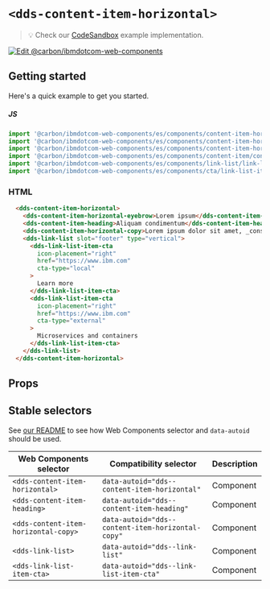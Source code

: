 
# `<dds-content-item-horizontal>`

> 💡 Check our
> [CodeSandbox](https://githubbox.com/carbon-design-system/carbon-for-ibm-dotcom/tree/master/packages/web-components/examples/codesandbox/components/content-item-horizontal)
> example implementation.

[![Edit @carbon/ibmdotcom-web-components](https://codesandbox.io/static/img/play-codesandbox.svg)](https://githubbox.com/carbon-design-system/carbon-for-ibm-dotcom/tree/master/packages/web-components/examples/codesandbox/components/content-item-horizontal)

## Getting started

Here's a quick example to get you started.

##### JS

```javascript
import '@carbon/ibmdotcom-web-components/es/components/content-item-horizontal/content-item-horizontal.js';
import '@carbon/ibmdotcom-web-components/es/components/content-item-horizontal/content-item-horizontal-copy.js';
import '@carbon/ibmdotcom-web-components/es/components/content-item-horizontal/content-item-horizontal-eyebrow.js';
import '@carbon/ibmdotcom-web-components/es/components/content-item/content-item-heading.js';
import '@carbon/ibmdotcom-web-components/es/components/link-list/link-list';
import '@carbon/ibmdotcom-web-components/es/components/cta/link-list-item-cta';
```

### HTML

```html
  <dds-content-item-horizontal>
    <dds-content-item-horizontal-eyebrow>Lorem ipsum</dds-content-item-horizontal-eyebrow>
    <dds-content-item-heading>Aliquam condimentum</dds-content-item-heading>
    <dds-content-item-horizontal-copy>Lorem ipsum dolor sit amet, _consectetur_ adipiscing elit. Aenean et ultricies est. Mauris iaculis eget dolor nec hendrerit. Phasellus at elit sollicitudin.</dds-content-item-horizontal-copy>
    <dds-link-list slot="footer" type="vertical">
      <dds-link-list-item-cta
        icon-placement="right"
        href="https://www.ibm.com"
        cta-type="local"
      >
        Learn more
      </dds-link-list-item-cta>
      <dds-link-list-item-cta
        icon-placement="right"
        href="https://www.ibm.com"
        cta-type="external"
      >
        Microservices and containers
      </dds-link-list-item-cta>
    </dds-link-list>
  </dds-content-item-horizontal>
```

## Props

<Props of="dds-content-item-horizontal" />

<Description markdown={markdownContents} />

## Stable selectors

See [our README](https://github.com/carbon-design-system/carbon-for-ibm-dotcom/tree/master/packages/web-components#stable-selectors-for-analytics-and-integratione2e-testing-in-web-components) to see how Web Components selector and `data-autoid` should be used.

| Web Components selector               | Compatibility selector                             | Description |
| ------------------------------------- | -------------------------------------------------- | ----------- |
| `<dds-content-item-horizontal>`       | `data-autoid="dds--content-item-horizontal"`       | Component   |
| `<dds-content-item-heading>`          | `data-autoid="dds--content-item-heading"`          | Component   |
| `<dds-content-item-horizontal-copy>`  | `data-autoid="dds--content-item-horizontal-copy"`  | Component   |
| `<dds-link-list>`                     | `data-autoid="dds--link-list"`                     | Component   |
| `<dds-link-list-item-cta>`            | `data-autoid="dds--link-list-item-cta"`            | Component   |


<Description markdown={contributing} />
